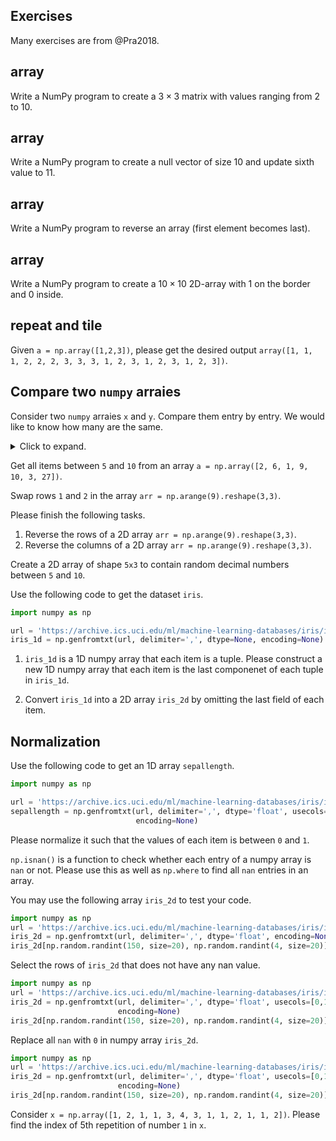 
## Exercises

Many exercises are from @Pra2018.

::: {#exr-}
## array
Write a NumPy program to create a $3\times3$ matrix with values ranging from 2 to 10.
:::


::: {#exr-}
## array
Write a NumPy program to create a null vector of size 10 and update sixth value to 11.
:::



::: {#exr-}
## array
Write a NumPy program to reverse an array (first element becomes last).
:::


::: {#exr-}
## array
Write a NumPy program to create a $10\times10$ 2D-array with 1 on the border and 0 inside.
:::


::: {#exr-}
## repeat and tile
Given `a = np.array([1,2,3])`, please get the desired output `array([1, 1, 1, 2, 2, 2, 3, 3, 3, 1, 2, 3, 1, 2, 3, 1, 2, 3])`.
:::


::: {#exr-}
## Compare two `numpy` arraies
Consider two `numpy` arraies `x` and `y`. Compare them entry by entry. We would like to know how many are the same.
:::

<details>
<summary>Click to expand.</summary>

::: {.solution}
Note that `bool` values `True` and `False` can be treated as numbers `1` and `0`. 

```python
import numpy as np

x = np.array([1, 2, 3, 4, 5])
y = np.array([2, 1, 4, 4, 5])

numofsame = np.sum(x == y)
print(numofsame)
```
:::
</details>



::: {#exr-}
Get all items between `5` and `10` from an array `a = np.array([2, 6, 1, 9, 10, 3, 27])`.
:::


::: {#exr-}
Swap rows `1` and `2` in the array `arr = np.arange(9).reshape(3,3)`.
:::


::: {#exr-}
Please finish the following tasks.

1. Reverse the rows of a 2D array `arr = np.arange(9).reshape(3,3)`.
2. Reverse the columns of a 2D array `arr = np.arange(9).reshape(3,3)`.
:::


::: {#exr-}
Create a 2D array of shape `5x3` to contain random decimal numbers between `5` and `10`.
:::


::: {#exr-}
Use the following code to get the dataset `iris`. 

```python
import numpy as np

url = 'https://archive.ics.uci.edu/ml/machine-learning-databases/iris/iris.data'
iris_1d = np.genfromtxt(url, delimiter=',', dtype=None, encoding=None)
```

1. `iris_1d` is a 1D numpy array that each item is a tuple. Please construct a new 1D numpy array that each item is the last componenet of each tuple in `iris_1d`.

2. Convert `iris_1d` into a 2D array `iris_2d` by omitting the last field of each item.

:::



::: {#exr-}
## Normalization

Use the following code to get an 1D array `sepallength`.
```python
import numpy as np

url = 'https://archive.ics.uci.edu/ml/machine-learning-databases/iris/iris.data'
sepallength = np.genfromtxt(url, delimiter=',', dtype='float', usecols=[0],
                            encoding=None)
```
Please normalize it such that the values of each item is between `0` and `1`.

:::



::: {#exr-}
`np.isnan()` is a function to check whether each entry of a numpy array is `nan` or not. Please use this as well as `np.where` to find all `nan` entries in an array. 

You may use the following array `iris_2d` to test your code.

```python
import numpy as np
url = 'https://archive.ics.uci.edu/ml/machine-learning-databases/iris/iris.data'
iris_2d = np.genfromtxt(url, delimiter=',', dtype='float', encoding=None)
iris_2d[np.random.randint(150, size=20), np.random.randint(4, size=20)] = np.nan
```
:::



::: {#exr-}
Select the rows of `iris_2d` that does not have any nan value.

```python
import numpy as np
url = 'https://archive.ics.uci.edu/ml/machine-learning-databases/iris/iris.data'
iris_2d = np.genfromtxt(url, delimiter=',', dtype='float', usecols=[0,1,2,3],
                        encoding=None)
iris_2d[np.random.randint(150, size=20), np.random.randint(4, size=20)] = np.nan
```

:::


::: {#exr-}
Replace all `nan` with `0` in numpy array `iris_2d`.

```python
import numpy as np
url = 'https://archive.ics.uci.edu/ml/machine-learning-databases/iris/iris.data'
iris_2d = np.genfromtxt(url, delimiter=',', dtype='float', usecols=[0,1,2,3],
                        encoding=None)
iris_2d[np.random.randint(150, size=20), np.random.randint(4, size=20)] = np.nan
```

:::



::: {#exr-}
Consider `x = np.array([1, 2, 1, 1, 3, 4, 3, 1, 1, 2, 1, 1, 2])`. Please find the index of 5th repetition of number `1` in `x`.
:::